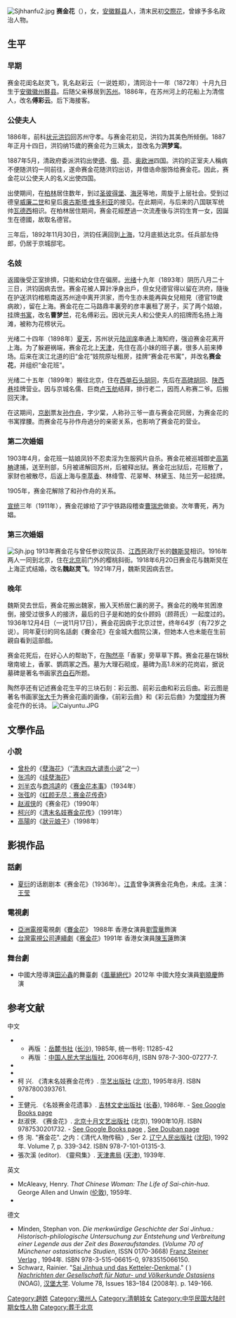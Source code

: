 {{No footnotes|time=2014-10-01T20:50:08+00:00}}
{{otheruses}}
{{Infobox Person
| name = 赛金花
| 別名 = 閨名趙靈飛，乳名趙彩雲，改名傅彩雲，改名洪夢鸞，改名曹夢蘭，花名傅彩雲，改名魏趙靈飛
| image = Sjh4.jpg
| birth_date = 1872年10月9日
| birth_place = {{QING|安徽省}}[[徽州府|徽州府]][[黟县|黟县]]
| death_date = {{death date and age|1936|12|4|1872|10|9}}
| death_place = {{CHN-1928|北平市}}
| 国籍 = {{CHN-1928}}
| occupation = 名妓
| spouse = [[洪鈞|洪鈞]]、[[曹瑞忠|曹瑞忠]]、[[魏斯炅|魏斯炅]]
| children = 一女
| footnotes = 
}}
[[File:Sjhhanfu2.jpg|thumb]]
'''赛金花'''（{{bd|1872年|10月9日|1936年|12月4日}}），女，[[安徽|安徽]][[黟县|黟县]]人，清末民初[[交際花|交際花]]，曾嫁予多名政治人物。

==生平==
===早期===
赛金花闺名赵灵飞，乳名赵彩云（一说姓郑），清同治十一年（1872年）十月九日生于[[安徽|安徽]][[徽州|徽州]][[黟县|黟县]]。后随父亲移居到[[苏州|苏州]]。1886年，在苏州河上的花船上为清倌人，改名'''傅彩云'''。后下海接客。

===公使夫人===
1886年，前科[[状元|状元]][[洪钧|洪钧]]回苏州守孝。与赛金花初见，洪钧为其美色所倾倒。1887年正月十四日，洪钧纳15歲的赛金花为三姨太，並改名为'''洪梦鸾'''。

1887年5月，清政府委派洪钧出使[[德意志帝國|德]]、[[俄羅斯帝國|俄]]、[[荷蘭王國|荷]]、[[奥匈帝国|奥]][[欧洲|欧洲]]四国。洪钧的正室夫人稱病不便随洪钧一同前往，遂命赛金花随洪钧出访，并借诰命服饰给赛金花。因此，赛金花以公使夫人的名义出使四国。

出使期间，在[[柏林|柏林]]居住数年，到过[[圣彼得堡|圣彼得堡]]、[[海牙|海牙]]等地，周旋于上层社会。受到过德皇[[威廉二世_(德国)|威廉二世]]和皇后[[奥古斯塔·维多利亚|奥古斯塔·维多利亚]]的接见。在此期间，与后来的八国联军统帅[[瓦德西|瓦德西]]相识。在柏林居住期间，赛金花經歷過一次流產後与洪钧生育一女，因誕生在德國，故取名德官。

三年后，1892年11月30日，洪钧任满回到[[上海|上海]]，12月底抵达北京。任兵部左侍郎，仍居于京城邸宅。

=== 名妓 ===
返國後受正室排擠，只能和幼女住在偏房。[[光绪|光绪]]十九年（1893年）阴历八月二十三日，洪钧因病去世。赛金花被人算計凈身出戶，但女兒德官得以留在洪府，隨後在护送洪钧棺柩南返苏州途中离开洪家，而今生亦未能再與女兒相見（德官19歲病故），留在上海。赛金花在二马路鼎丰裏旁的彦丰裏租了房子，买了两个姑娘，挂牌[[书寓|书寓]]，改名'''曹梦兰'''，花名傅彩云。因状元夫人和公使夫人的招牌而名扬上海滩，被称为花榜状元。

光绪二十四年（1898年）[[夏天|夏天]]，苏州状元[[陆润庠|陆润庠]]串通上海知府，强迫赛金花离开上海。为了躲避祸端，赛金花北上[[天津|天津]]，先住在高小妹的班子裏，很多人前来捧场。后来在滨江北道的旧“金花”妓院原址租房，挂牌“赛金花书寓”，并改名'''赛金花'''，并组织“金花班”。

光绪二十五年（1899年）搬往北京，住在[[西单|西单]][[石头胡同|石头胡同]]，先后在[[高碑胡同|高碑胡同]]、[[陕西巷|陕西巷]]挂牌营业。因与京城名儒、巨商[[卢玉舫|卢玉舫]]结拜，排行老二，因而人称赛二爷。后搬回天津。

在这期间，[[京剧|京剧]]票友[[孙作舟|孙作舟]]，字少棠，人称孙三爷一直与赛金花同居，为赛金花的书寓撑腰。而赛金花与孙作舟過分的亲密关系，也影响了赛金花的营业。

===第二次婚姻===
1903年4月，金花班一姑娘凤铃不忍卖淫为生服鸦片自杀。赛金花被巡城御史[[高第柟|高第柟]]逮捕，送至刑部，5月被递解回苏州，后被释出狱。赛金花出狱后，花班散了，家财也被散尽，后返上海与[[李萃香|李萃香]]、林绛雪、花翠琴、林黛玉、陆兰芳一起挂牌。

1905年，赛金花解除了和孙作舟的关系。

[[宣统|宣统]]三年（1911年），赛金花嫁给了沪宁铁路段稽查[[曹瑞忠|曹瑞忠]]做妾。次年曹死，再为娼。

===第三次婚姻===
[[File:Sjh.jpg|thumb]]
1913年赛金花与曾任参议院议员、[[江西|江西]]民政厅长的[[魏斯炅|魏斯炅]]相识。1916年两人一同到北京，住在[[北京|北京]]前门外的樱桃斜街。1918年6月20日赛金花与魏斯炅在上海正式结婚，改名'''魏赵灵飞'''。1921年7月，魏斯炅因病去世。

===晚年===
魏斯炅去世后，赛金花搬出魏家，搬入天桥居仁裏的房子。赛金花的晚年贫困潦倒，接受过很多人的接济，最后的日子是和她的女仆顾妈（顾蒋氏）一起度过的。1936年12月4日（一说11月17日），赛金花因病于北京过世，终年64岁（有72岁之说）。同年夏衍的同名話劇《賽金花》在金城大戲院公演，但她本人也未能在生前親自看到這部戲。

赛金花死后，在好心人的帮助下，在[[陶然亭公园|陶然亭]]「香冢」旁草草下葬。赛金花墓在锦秋墩南坡上，香冢、鹦鹉冢之西。墓为大理石砌成，墓碑为高1.8米的花岗岩，据说墓碑是著名书画家[[齐白石|齐白石]]所题。

陶然亭还有记述赛金花生平的三块石刻：彩云图、前彩云曲和彩云后曲。彩云图是著名书画家[[张大千|张大千]]为赛金花画的画像，《前彩云曲》和《彩云后曲》为[[樊增祥|樊增祥]]为赛金花作的长诗。
[[File:Caiyuntu.JPG|thumb]]

== 文學作品 ==
===小說===
* [[曾朴|曾朴]]的《[[孽海花|孽海花]]》（“[[晚清四大谴责小说|清末四大谴责小说]]”之一）
* [[张鸿_(進士)|张鸿]]的《[[续孽海花|续孽海花]]》
* [[刘半农|刘半农]]与[[商鸿逵|商鸿逵]]的《[[赛金花本事|赛金花本事]]》（1934年）
* [[张弦|张弦]]的《[[红颜无尽：赛金花传奇|红颜无尽：赛金花传奇]]》　
* [[赵淑侠|赵淑侠]]的《赛金花》（1990年）
* [[柯兴|柯兴]]的《[[清末名妓赛金花传|清末名妓赛金花传]]》（1991年）
* [[高陽_(作家)|高陽]]的《[[狀元娘子|狀元娘子]]》（1998年）

== 影視作品 ==
===話劇===
* [[夏衍|夏衍]]的话剧剧本《赛金花》（1936年）。[[江青|江青]]曾争演赛金花角色，未成。主演：[[王莹_(电影演员)|王莹]]
===電視劇===
* [[亞洲電視|亞洲電視]]電視劇《[[賽金花_(亞視電視劇)|賽金花]]》 1988年 香港女演員[[劉雪華|劉雪華]]飾演
* [[台灣電視公司|台灣電視公司]][[連續劇|連續劇]]《[[賽金花_(台視電視劇)|赛金花]]》1991年 香港女演員[[陳玉蓮|陳玉蓮]]飾演
===舞台劇===
* 中國大陸導演[[田沁鑫|田沁鑫]]的舞臺劇《[[風華絕代|風華絕代]]》2012年 中國大陸女演員[[劉曉慶|劉曉慶]]飾演

== 参考文献 ==
{{Commonscat|Sai Jinhua}}
中文
* {{cite book|title=《赛金花本事》|author=刘半农、商鸿逵|location=[[北平|北平]]|publisher=星云堂书店|year=1934年}}
** 再版<!--Reprint-->：[[岳麓书社|岳麓书社]] ([[长沙|长沙]]), 1985年, 统一书号: 11285-42
** 再版<!--Reprint-->：[[中国人民大学出版社|中国人民大学出版社]], 2006年6月, ISBN 978-7-300-07277-7.
* {{cite book|title=《[http://book.xuexi365.com/ebook/detail_11350774.html 赛金花外传]》|author=曾 繁|location=上海|publisher=大光书局|year=1936年}}
* {{cite journal zh|title=《话说赛金花》|author=陈 蕃|publisher=《名人传记》|year=1988年|issue=第6期}}
* 柯 兴. 《清末名妓赛金花传》. [[华艺出版社|华艺出版社]] ([[北京|北京]]), 1995年8月. ISBN 9787800393761.<!--There may be a 1992 printing too.-->
* {{cite book|author=万献初|title=《中国名妓》| url=http://books.google.com/books?id=pncoAQAAIAAJ&pg=147| year=1993年|isbn=9787540712778 | location=[[桂林|桂林]] | publisher=漓江出版社|pages=147–149頁}}
* 王健元. 《名妓赛金花遗事》. [[吉林文史出版社|吉林文史出版社]] ([[长春|长春]]), 1986年. - [http://books.google.com/books/about/%E5%90%8D%E5%A6%93%E8%B5%9B%E9%87%91%E8%8A%B1%E9%81%97%E4%BA%8B.html?id=9u9mPgAACAAJ See Google Books page] {{Wayback|url=http://books.google.com/books/about/%E5%90%8D%E5%A6%93%E8%B5%9B%E9%87%91%E8%8A%B1%E9%81%97%E4%BA%8B.html?id=9u9mPgAACAAJ |date=20161022181053 }}
* 赵淑侠. 《赛金花》. [[北京十月文艺出版社|北京十月文艺出版社]] (北京), 1990年10月. ISBN 9787530201732. - [http://books.google.com/books/about/%E8%B5%9B%E9%87%91%E8%8A%B1.html?id=ep_UAAAAMAAJ See Google Books page] {{Wayback|url=http://books.google.com/books/about/%E8%B5%9B%E9%87%91%E8%8A%B1.html?id=ep_UAAAAMAAJ |date=20161022193005 }}, [http://book.douban.com/subject/3127236/ See Douban page]{{Wayback|url=http://book.douban.com/subject/3127236/ |date=20150509100241 }}
* 佟 洵. "赛金花". 之内：《清代人物传稿》, Ser 2. [[辽宁人民出版社|辽宁人民出版社]]<!--http://www.lnpph.com.cn/ Website of publisher--> ([[沈阳|沈阳]]), 1992年. Volume 7, p. 339-342. ISBN 978-7-101-01315-3.
* 張次溪 (editor). 《靈飛集》. [[天津書局|天津書局]] ([[天津|天津]]), 1939年.

英文
* McAleavy, Henry. ''That Chinese Woman: The Life of Sai-chin-hua''. George Allen and Unwin ([[伦敦|伦敦]]), 1959年.
* {{cite book|author=Zhang, Wenxian | editor=Melissa Hope Ditmore| title=Encyclopedia of Prostitution and Sex Work, Volume 2 | url=http://books.google.com/books?id=fcYq72qYRTcC&pg=423|publisher=Greenwood Publishing Group| isbn=978-0-313-32968-5|pages=423–424}}

德文
* Minden, Stephan von. ''Die merkwürdige Geschichte der Sai Jinhua.: Historisch-philologische Untersuchung zur Entstehung und Verbreitung einer Legende aus der Zeit des Boxeraufstandes.'' (''Volume 70 of Münchener ostasiatische Studien'', ISSN 0170-3668) [[Franz_Steiner_Verlag|Franz Steiner Verlag]] , 1994年. ISBN 978-3-515-06615-0, 9783515066150.
* Schwarz, Rainier. "[http://www.uni-hamburg.de/oag/noag/noag2008_8.pdf Sai Jinhua und das Ketteler-Denkmal]." ( {{WebCite|url=https://www.webcitation.org/6Kwc5LKVE?url=http://www.uni-hamburg.de/oag/noag/noag2008_8.pdf |date=20131107053031 |dateformat=iso }}) ''[[Nachrichten_der_Gesellschaft_für_Natur-_und_Völkerkunde_Ostasiens|Nachrichten der Gesellschaft für Natur- und Völkerkunde Ostasiens]]'' (NOAG), [[汉堡大学|汉堡大学]]. Volume 78, Issues 183–184 (2008年). p. 149-166.

{{Authority control}}
{{DEFAULTSORT:S}}
[[Category:趙姓|Category:趙姓]]
[[Category:徽州人|Category:徽州人]]
[[Category:清朝妓女|Category:清朝妓女]]
[[Category:中华民国大陆时期女性人物|Category:中华民国大陆时期女性人物]]
[[Category:葬于北京|Category:葬于北京]]